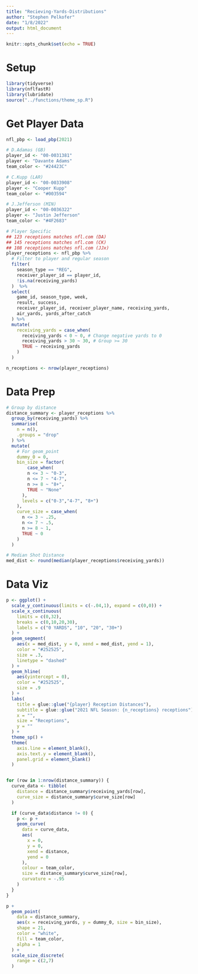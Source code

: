 ```yaml
---
title: "Recieving-Yards-Distributions"
author: "Stephen Pelkofer"
date: "1/8/2022"
output: html_document
---
```


```r
knitr::opts_chunk$set(echo = TRUE)
```


# Setup

```r
library(tidyverse)
library(nflfastR)
library(lubridate)
source("../functions/theme_sp.R")
```


# Get Player Data

```r
nfl_pbp <- load_pbp(2021)
```

```r
# D.Adamas (GB)
player_id <- "00-0031381"
player <- "Davante Adams"
team_color <- "#24423C"

# C.Kupp (LAR)
player_id <- "00-0033908"
player <- "Cooper Kupp"
team_color <- "#003594"

# J.Jefferson (MIN)
player_id <- "00-0036322"
player <- "Justin Jefferson"
team_color <- "#4F2683"

# Player Specific
## 123 receptions matches nfl.com (DA)
## 145 receptions matches nfl.com (CK)
## 108 receptions matches nfl.com (JJx)
player_receptions <- nfl_pbp %>% 
  # Filter to player and regular season
  filter(
    season_type == "REG", 
    receiver_player_id == player_id,
    !is.na(receiving_yards)
  )  %>% 
  select(
    game_id, season_type, week,
    result, success,
    receiver_player_id, receiver_player_name, receiving_yards,
    air_yards, yards_after_catch
  ) %>% 
  mutate(
    receiving_yards = case_when(
      receiving_yards < 0 ~ 0, # Change negative yards to 0
      receiving_yards > 30 ~ 30, # Group >= 30
      TRUE ~ receiving_yards
    )
  )

n_receptions <- nrow(player_receptions)
```

# Data Prep

```r
# Group by distance
distance_summary <- player_receptions %>% 
  group_by(receiving_yards) %>% 
  summarise(
    n = n(),
    .groups = "drop"
  ) %>%
  mutate(
    # For geom_point
    dummy_0 = 0,
    bin_size = factor(
        case_when(
        n <= 3 ~ "0-3",
        n <= 7 ~ "4-7",
        n >= 8 ~ "8+",
        TRUE ~ "None"
      ),
      levels = c("0-3","4-7", "8+")
    ),
    curve_size = case_when(
      n <= 3 ~ .25,
      n <= 7 ~ .5,
      n >= 8 ~ 1,
      TRUE ~ 0
    )
  )

# Median Shot Distance
med_dist <- round(median(player_receptions$receiving_yards))
```


# Data Viz

```r
p <- ggplot() +
  scale_y_continuous(limits = c(-.04,1), expand = c(0,0)) +
  scale_x_continuous(
    limits = c(0,32),
    breaks = c(0,10,20,30),
    labels = c("0 YARDS", "10", "20", "30+")
  ) +
  geom_segment(
    aes(x = med_dist, y = 0, xend = med_dist, yend = 1),
    color = "#252525",
    size = .3,
    linetype = "dashed"
  ) +
  geom_hline(
    aes(yintercept = 0),
    color = "#252525",
    size = .9
  ) +
  labs(
    title = glue::glue("{player} Reception Distances"),
    subtitle = glue::glue("2021 NFL Season: {n_receptions} receptions"),
    x = "",
    size = "Receptions",
    y = ""
  ) +
  theme_sp() +
  theme(
    axis.line = element_blank(),
    axis.text.y = element_blank(),
    panel.grid = element_blank()
  )


for (row in 1:nrow(distance_summary)) {
  curve_data <- tibble(
    distance = distance_summary$receiving_yards[row],
    curve_size = distance_summary$curve_size[row]
  )

  if (curve_data$distance != 0) {
    p <- p +
    geom_curve(
      data = curve_data,
      aes(
        x = 0, 
        y = 0, 
        xend = distance, 
        yend = 0
      ), 
      colour = team_color, 
      size = distance_summary$curve_size[row],
      curvature = -.95
    )
  }
}

p +
  geom_point(
    data = distance_summary,
    aes(x = receiving_yards, y = dummy_0, size = bin_size),
    shape = 21,
    color = "white",
    fill = team_color,
    alpha = 1
  ) +
  scale_size_discrete(
    range = c(2,7)
  )
```
